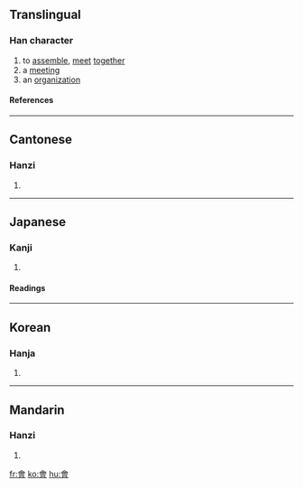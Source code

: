 {{see|会}}

==Translingual==
{{stroke order|type=animate}}
===Han character===
{{Han char|rn=73|rad=曰|as=09|sn=13|four=8060<sub>6</sub>|canj=人一田日 (OMWA)}}
# to [[assemble]], [[meet]] [[together]]
# a [[meeting]]
# an [[organization]]
====References====
{{Han ref|kx=0503.080|dkj=14306|dj=0878.090|hdz=21524.050|uh=6703|ud=26371|bh=B77C|bd=46972}}

----

==Cantonese==
===Hanzi===
{{yue-hanzi|jyut=|y=wui2, wui4 wui6}}
# {{defn|Cantonese}}

----
==Japanese==
===Kanji===
{{ja-kanji|grade=|rs=曰09}}
# {{defn|Japanese}} 
====Readings====
{{ja-readings|on=[[かい]] (kai), [[え]] (e)|kun=[[あう]] (au)}}

----
==Korean==
===Hanja===
{{ko-hanja|hangeul=[[회]], [[괴]]|eumhun=|rv=hoe, goe|mr=hoe, koe|y=hoy, koy}}
# {{defn|Korean}}

----
==Mandarin==
===Hanzi===
{{cmn-hanzi|sim=会|pin=[[huì]] ([[hui4]]), [[kuài]] ([[kuai4]]), [[guì]] ([[gui4]])|wg=hui<sup>4</sup>, kuei<sup>4</sup>, k'uai<sup>4</sup>}}
# {{defn|Mandarin}}

[[fr:會]]
[[ko:會]]
[[hu:會]]